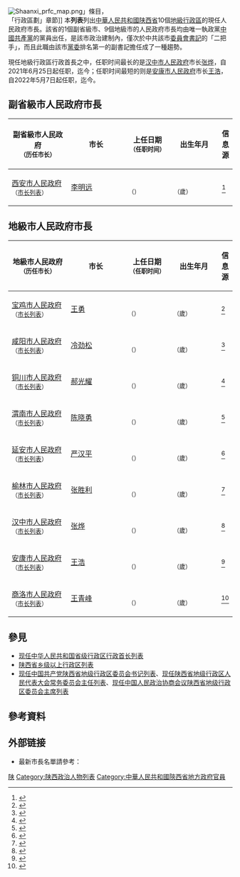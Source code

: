 {{动态列表}}
[[File:Shaanxi_prfc_map.png|thumb]]」條目，<br>「行政區劃」章節]]
本'''列表'''列出[[中華人民共和國|中華人民共和國]][[陕西省|陕西省]]10個[[地級行政區|地級行政區]]的現任人民政府市長。該省的1個副省級市、9個地級市的人民政府市長均由唯一執政黨[[中國共產黨|中國共產黨]]的黨員出任，是該市政治建制內，僅次於中共該市[[黨委書記|委員會書記]]的「二把手」，而且此職由該市[[黨委|黨委]]排名第一的副書記擔任成了一種趨勢。

現任地級行政區行政首長之中，任职时间最长的是[[汉中市人民政府|汉中市人民政府]]市长[[张烨_(1972年)|张烨]]，自2021年6月25日起任职，迄今{{age in years and months|age=no|2021|6|25}}；任职时间最短的则是[[安康市人民政府|安康市人民政府]]市长[[王浩_(1975年)|王浩]]，自2022年5月7日起任职，迄今{{age in years and months|age=no|2022|5|7}}。

==副省級市人民政府市長==
{| class="sortable wikitable" style="text-align: center;"
! scope="col" style="width: 175px;"| 副省級市人民政府<br /><small>（历任市长）
! scope="col" style="width: 175px;"| 市长
! scope="col" style="width: 125px;"| 上任日期<br /><small>（任职时间）
! scope="col" style="width: 125px;"| 出生年月<br /><small>
! scope="col" class="unsortable"| 信息源

|-
|[[西安市人民政府|西安市人民政府]]<br /><small>（[[西安市市长列表|市长列表]]）</small>
| [[李明远_(1965年)|李明远]]
| {{Start date|2019|2|18}}<br /><small>（{{age in years and months|age=no|2019|2|18}}）</small>
| {{Start date|1965|8}}<br /><small>（{{age in years|1965|8|1}}歲）</small>
| <ref>{{cite web |title=李明远当选西安市市长 |url=http://district.ce.cn/newarea/sddy/201902/18/t20190218_31498986.shtml |website=中国经济网 |accessdate=2020-07-07 |date=2019-02-18 |archive-date=2020-07-02 |archive-url=https://web.archive.org/web/20200702204915/http://district.ce.cn/newarea/sddy/201902/18/t20190218_31498986.shtml |dead-url=no }}</ref>

|}

==地級市人民政府市長==
{| class="sortable wikitable" style="text-align: center;"
! scope="col" style="width: 175px;"| 地級市人民政府<br /><small>（历任市长）
! scope="col" style="width: 175px;"| 市长
! scope="col" style="width: 125px;"| 上任日期<br /><small>（任职时间）
! scope="col" style="width: 125px;"| 出生年月<br /><small>
! scope="col" class="unsortable"| 信息源

|-
|[[宝鸡市人民政府|宝鸡市人民政府]]<br /><small>（[[宝鸡市市长列表|市长列表]]）</small>
| [[王勇_(1974年)|王勇]]
| {{Start date|2022|3|11}}<br /><small>（{{age in years and months|age=no|2022|3|11}}）</small>
| {{Start date|1974|2}}<br /><small>（{{age in years|1974|2|1}}歲）</small>
| <ref>{{cite web |title=王勇任宝鸡市代市长 杨广亭辞去市长职务 |url=http://district.ce.cn/newarea/sddy/202203/14/t20220314_37398999.shtml |website=中国经济网 |accessdate=2022-03-24 |date=2022-03-14 }}</ref>

|-
|[[咸阳市人民政府|咸阳市人民政府]]<br /><small>（[[咸阳市市长列表|市长列表]]）</small>
| [[冷劲松_(1973年)|冷劲松]]
| {{Start date|2022|3|12}}<br /><small>（{{age in years and months|age=no|2022|3|12}}）</small>
| {{Start date|1973|11}}<br /><small>（{{age in years|1973|11|1}}歲）</small>
| <ref>{{cite web |title=冷劲松任咸阳市代市长 卫华辞去市长职务 |url=http://district.ce.cn/newarea/sddy/202203/17/t20220317_37410853.shtml |website=中国经济网 |accessdate=2022-03-24 |date=2022-03-17 }}</ref>

|-
|[[铜川市人民政府|铜川市人民政府]]<br /><small>（[[铜川市市长列表|市长列表]]）</small>
| [[郝光耀|郝光耀]]
| {{Start date|2022|3|9}}<br /><small>（{{age in years and months|age=no|2022|3|9}}）</small>
| {{Start date|1971|9}}<br /><small>（{{age in years|1971|9|1}}歲）</small>
| <ref>{{cite web |title=郝光耀任铜川市代市长 黄勇、刘浩任副市长 |url=http://district.ce.cn/newarea/sddy/202203/17/t20220317_37411452.shtml |website=中国经济网 |accessdate=2022-03-24 |date=2022-03-17 }}</ref>

|-
|[[渭南市人民政府|渭南市人民政府]]<br /><small>（[[渭南市市长列表|市长列表]]）</small>
| [[陈晓勇|陈晓勇]]
| {{Start date|2021|6|28}}<br /><small>（{{age in years and months|age=no|2021|6|28}}）</small>
| {{Start date|1971|7}}<br /><small>（{{age in years|1971|7|1}}歲）</small>
| <ref>{{cite web |title=陈晓勇任渭南市代市长 王琳辞去市长职务 |url=http://district.ce.cn/newarea/sddy/202106/30/t20210630_36681109.shtml |website=中国经济网 |accessdate=2021-07-02 |date=2021-06-30 |archive-date=2022-01-06 |archive-url=https://web.archive.org/web/20220106214554/http://district.ce.cn/newarea/sddy/202106/30/t20210630_36681109.shtml |dead-url=no }}</ref>

|-
|[[延安市人民政府|延安市人民政府]]<br /><small>（[[延安市市长列表|市长列表]]）</small>
| [[严汉平|严汉平]]
| {{Start date|2022|3|4}}<br /><small>（{{age in years and months|age=no|2022|3|4}}）</small>
| {{Start date|1974|11}}<br /><small>（{{age in years|1974|11|1}}歲）</small>
| <ref>{{cite web |title=严汉平任延安市代市长 薛占海辞去市长职务 |url=http://district.ce.cn/newarea/sddy/202203/08/t20220308_37383832.shtml |website=中国经济网 |accessdate=2022-03-24 |date=2022-03-08 }}</ref>

|-
|[[榆林市人民政府|榆林市人民政府]]<br /><small>（[[榆林市市长列表|市长列表]]）</small>
| [[张胜利|张胜利]]
| {{Start date|2021|8|23}}<br /><small>（{{age in years and months|age=no|2021|8|23}}）</small>
| {{Start date|1972|12}}<br /><small>（{{age in years|1972|12|1}}歲）</small>
| <ref>{{cite web |title=张胜利任榆林市代市长 李春临辞去市长职务 |url=http://district.ce.cn/newarea/sddy/202108/24/t20210824_36840357.shtml |website=中国经济网 |accessdate=2021-09-04 |date=2021-08-24 |archive-date=2022-01-06 |archive-url=https://web.archive.org/web/20220106193148/http://district.ce.cn/newarea/sddy/202108/24/t20210824_36840357.shtml |dead-url=no }}</ref>

|-
|[[汉中市人民政府|汉中市人民政府]]<br /><small>（[[汉中市市长列表|市长列表]]）</small>
| [[张烨_(1972年)|张烨]]
| {{Start date|2021|6|25}}<br /><small>（{{age in years and months|age=no|2021|6|25}}）</small>
| {{Start date|1972|8}}<br /><small>（{{age in years|1972|8|1}}歲）</small>
| <ref>{{cite web |title=张烨任汉中市代市长 钟洪江辞去市长职务 |url=http://district.ce.cn/newarea/sddy/202106/29/t20210629_36677863.shtml |website=中国经济网 |accessdate=2021-07-02 |date=2021-06-29 |archive-date=2022-01-06 |archive-url=https://web.archive.org/web/20220106225221/http://district.ce.cn/newarea/sddy/202106/29/t20210629_36677863.shtml |dead-url=no }}</ref>

|-
|[[安康市人民政府|安康市人民政府]]<br /><small>（[[安康市市长列表|市长列表]]）</small>
| [[王浩_(1975年)|王浩]]
| {{Start date|2022|5|7}}<br /><small>（{{age in years and months|age=no|2022|5|7}}）</small>
| {{Start date|1975|6}}<br /><small>（{{age in years|1975|6|1}}歲）</small>
| <ref>{{cite web |title=王浩任安康市代市长 武文罡辞去市长职务 |url=http://district.ce.cn/newarea/sddy/202205/07/t20220507_37559942.shtml |website=中国经济网 |accessdate=2022-05-07 |date=2022-05-07 }}</ref>

|-
|[[商洛市人民政府|商洛市人民政府]]<br /><small>（[[商洛市市长列表|市长列表]]）</small>
| [[王青峰|王青峰]]
| {{Start date|2021|8|27}}<br /><small>（{{age in years and months|age=no|2021|8|27}}）</small>
| {{Start date|1968|7}}<br /><small>（{{age in years|1968|7|1}}歲）</small>
| <ref>{{cite web |title=王青峰当选商洛市市长 |url=http://district.ce.cn/newarea/sddy/202108/28/t20210828_36856613.shtml |website=中国经济网 |accessdate=2022-01-19 |date=2021-08-28}}</ref>

|}

==參見==
*[[现任中华人民共和国省级行政区行政首长列表|现任中华人民共和国省级行政区行政首长列表]]
*[[陕西省乡级以上行政区列表|陕西省乡级以上行政区列表]]
*[[现任中国共产党陕西省地级行政区委员会书记列表|现任中国共产党陕西省地级行政区委员会书记列表]]、[[现任陕西省地级行政区人民代表大会常务委员会主任列表|现任陕西省地级行政区人民代表大会常务委员会主任列表]]、[[现任中国人民政治协商会议陕西省地级行政区委员会主席列表|现任中国人民政治协商会议陕西省地级行政区委员会主席列表]]
{{portal bar|中國|中華人民共和國|陕西|政治|人物|中國共產黨}}

==參考資料==
{{reflist|2}}

==外部链接==
*最新市長名單請參考：{{cite web|url=http://district.ce.cn/zt/rwk/sf/sn/ds/201206/13/t20120613_1269244.shtml|title=陕西各地市书记、市长名单+简历（持续更新）|accessdate=2019-08-05|publisher=中国经济网|archive-date=2019-07-07|archive-url=https://web.archive.org/web/20190707091929/http://district.ce.cn/zt/rwk/sf/sn/ds/201206/13/t20120613_1269244.shtml|dead-url=no}}
{{现任中华人民共和国地级行政区行政长官和党委书记}}

[[Category:中国市长列表|陕]]
[[Category:陕西政治人物列表|Category:陕西政治人物列表]]
[[Category:中華人民共和國陝西省地方政府官員|Category:中華人民共和國陝西省地方政府官員]]